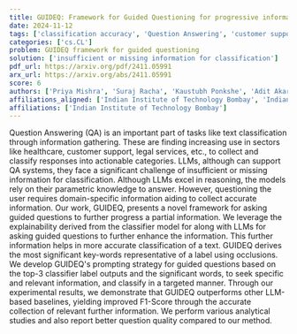 ```yaml
---
title: GUIDEQ: Framework for Guided Questioning for progressive informational collection and classification
date: 2024-11-12
tags: ['classification accuracy', 'Question Answering', 'customer support', 'explainability', 'guided questions', 'classifier model', 'information gathering', 'text classification', 'legal services', 'F1-Score', 'prompting strategy', 'healthcare', 'LLMs']
categories: ['cs.CL']
problem: GUIDEQ framework for guided questioning
solution: ['insufficient or missing information for classification']
pdf_url: https://arxiv.org/pdf/2411.05991
arx_url: https://arxiv.org/abs/2411.05991
score: 6
authors: ['Priya Mishra', 'Suraj Racha', 'Kaustubh Ponkshe', 'Adit Akarsh', 'Ganesh Ramakrishnan']
affiliations_aligned: ['Indian Institute of Technology Bombay', 'Indian Institute of Technology Bombay', 'Indian Institute of Technology Bombay', 'Indian Institute of Technology Bombay', 'Indian Institute of Technology Bombay']
affiliations: ['Indian Institute of Technology Bombay']
---
```



Question Answering (QA) is an important part of tasks like text classification through information gathering. These are finding increasing use in sectors like healthcare, customer support, legal services, etc., to collect and classify responses into actionable categories. LLMs, although can support QA systems, they face a significant challenge of insufficient or missing information for classification. Although LLMs excel in reasoning, the models rely on their parametric knowledge to answer. However, questioning the user requires domain-specific information aiding to collect accurate information. Our work, GUIDEQ, presents a novel framework for asking guided questions to further progress a partial information. We leverage the explainability derived from the classifier model for along with LLMs for asking guided questions to further enhance the information. This further information helps in more accurate classification of a text. GUIDEQ derives the most significant key-words representative of a label using occlusions. We develop GUIDEQ's prompting strategy for guided questions based on the top-3 classifier label outputs and the significant words, to seek specific and relevant information, and classify in a targeted manner. Through our experimental results, we demonstrate that GUIDEQ outperforms other LLM-based baselines, yielding improved F1-Score through the accurate collection of relevant further information. We perform various analytical studies and also report better question quality compared to our method.